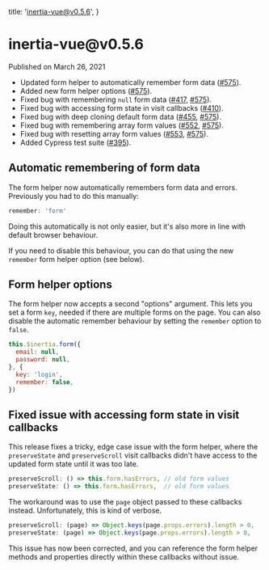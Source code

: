 
  title: 'inertia-vue@v0.5.6',
}

<h1>inertia-vue@v0.5.6</h1>

<div className="-mt-8 mb-12 text-base font-medium text-gray-600">Published on March 26, 2021</div>

- Updated form helper to automatically remember form data ([#575](https://github.com/inertiajs/inertia/pull/575)).
- Added new form helper options ([#575](https://github.com/inertiajs/inertia/pull/575)).
- Fixed bug with remembering `null` form data ([#417](https://github.com/inertiajs/inertia/issues/417), [#575](https://github.com/inertiajs/inertia/pull/575)).
- Fixed bug with accessing form state in visit callbacks ([#410](https://github.com/inertiajs/inertia/pull/410)).
- Fixed bug with deep cloning default form data ([#455](https://github.com/inertiajs/inertia/issues/455), [#575](https://github.com/inertiajs/inertia/pull/575)).
- Fixed bug with remembering array form values ([#552](https://github.com/inertiajs/inertia/issues/552), [#575](https://github.com/inertiajs/inertia/pull/575)).
- Fixed bug with resetting array form values ([#553](https://github.com/inertiajs/inertia/issues/553), [#575](https://github.com/inertiajs/inertia/pull/575)).
- Added Cypress test suite ([#395](https://github.com/inertiajs/inertia/pull/395)).

## Automatic remembering of form data

The form helper now automatically remembers form data and errors. Previously you had to do this manually:

```js
remember: 'form'
```

Doing this automatically is not only easier, but it's also more in line with default browser behaviour.

If you need to disable this behaviour, you can do that using the new `remember` form helper option (see below).

## Form helper options

The form helper now accepts a second "options" argument. This lets you set a form `key`, needed if there are multiple forms on the page. You can also disable the automatic remember behaviour by setting the `remember` option to `false`.

```js
this.$inertia.form({
  email: null,
  password: null,
}, {
  key: 'login',
  remember: false,
})
```

## Fixed issue with accessing form state in visit callbacks

This release fixes a tricky, edge case issue with the form helper, where the `preserveState` and `preserveScroll` visit callbacks didn't have access to the updated form state until it was too late.

```js
preserveScroll: () => this.form.hasErrors, // old form values
preserveState: () => this.form.hasErrors,  // old form values
```

The workaround was to use the `page` object passed to these callbacks instead. Unfortunately, this is kind of verbose.

```js
preserveScroll: (page) => Object.keys(page.props.errors).length > 0,
preserveState: (page) => Object.keys(page.props.errors).length > 0,
```

This issue has now been corrected, and you can reference the form helper methods and properties directly within these callbacks without issue.
